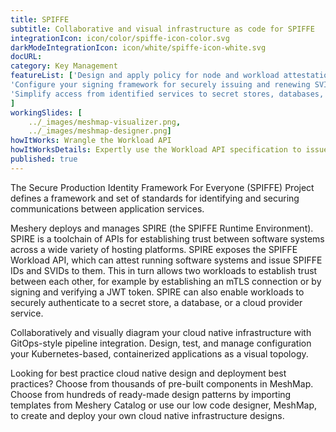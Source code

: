 ```yaml
---
title: SPIFFE
subtitle: Collaborative and visual infrastructure as code for SPIFFE
integrationIcon: icon/color/spiffe-icon-color.svg
darkModeIntegrationIcon: icon/white/spiffe-icon-white.svg
docURL: 
category: Key Management
featureList: ['Design and apply policy for node and workload attestation.',
'Configure your signing framework for securely issuing and renewing SVIDs.',
'Simplify access from identified services to secret stores, databases, services meshes and cloud provider services.'
]
workingSlides: [
    ../_images/meshmap-visualizer.png,
    ../_images/meshmap-designer.png]
howItWorks: Wrangle the Workload API
howItWorksDetails: Expertly use the Workload API specification to issue and retrieve SVIDs.
published: true
---
```

<p>
    The Secure Production Identity Framework For Everyone (SPIFFE) Project defines a framework and set of standards for identifying and securing communications between application services. 
</p>
<p>
    Meshery deploys and manages SPIRE (the SPIFFE Runtime Environment). SPIRE is a toolchain of APIs for establishing trust between software systems across a wide variety of hosting platforms. SPIRE exposes the SPIFFE Workload API, which can attest running software systems and issue SPIFFE IDs and SVIDs to them. This in turn allows two workloads to establish trust between each other, for example by establishing an mTLS connection or by signing and verifying a JWT token. SPIRE can also enable workloads to securely authenticate to a secret store, a database, or a cloud provider service.
</p>
<p>
    Collaboratively and visually diagram your cloud native infrastructure with GitOps-style pipeline integration. Design, test, and manage configuration your Kubernetes-based, containerized applications as a visual topology.
</p>
<p>
    Looking for best practice cloud native design and deployment best practices? Choose from thousands of pre-built components in MeshMap. Choose from hundreds of ready-made design patterns by importing templates from Meshery Catalog or use our low code designer, MeshMap, to create and deploy your own cloud native infrastructure designs.
</p>